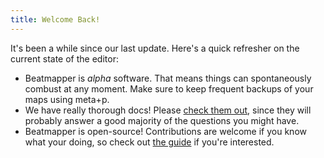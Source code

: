 ```yaml
---
title: Welcome Back!
---
```


It's been a while since our last update. 
Here's a quick refresher on the current state of the editor:

- Beatmapper is *alpha* software. That means things can spontaneously combust at any moment. Make sure to keep frequent backups of your maps using <Shortcut>meta+p</Shortcut>.
- We have really thorough docs! Please [check them out](https://beatmapper.app/docs), since they will probably answer a good majority of the questions you might have.
- Beatmapper is open-source! Contributions are welcome if you know what your doing, so check out [the guide](https://github.com/bsmg/beatmapper/blob/master/CONTRIBUTING.md) if you're interested.